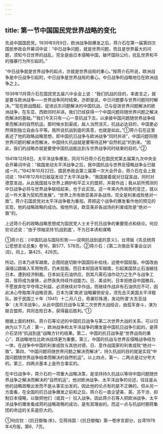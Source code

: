 ```yaml
---
---
---
```

title: 第一节中国国民党世界战略的变化
---



先说中国国民党。1939年9月9日，欧洲战争刚爆发之后，蒋介石在第一届第四次国民参政会开幕词中说：“中日战争问题，就是世界问题，而且是世界最大的问题，须知今日世界的战乱，完全是由日本侵略中国，破坏国际公约，扰乱世界和平的强暴行为所引起的。”

“中日战争就是世界战争的起点，亦就是世界战局的重心。”按蒋介石所说，欧洲战争是中日战争引起的，中日战争是世界战局的重心。中日战争的战略地位在欧洲战争之上。

1939年11月蒋介石在国民党五届六中全会上说：“我们抗战的目的，率直言之，就是要与欧洲战争——世界战争同时结束。亦即是说，中日问题要与世界问题同时解决。”“现在欧战既起，促进远东问题解决的中国抗战，已与促进世界问题解决的欧洲战争，在东亚、西欧同时并进。我们已经获得一个中国问题将随世界问题之解决而解决的基础。”“我们今天只有一心一意抗战下去，以承接中国问题随世界战争结束而解决的自然机运。那时候水到渠成，敌人当然消灭，抗战必达目的，中国更必然得到独立自由与平等。我所说抗战到底的真意，也就是如此。”①蒋介石在这里表述了他的政略战略思想，即中国抗日战争与欧洲战争“同时并进”，中国问题将随世界问题的解决而解决，中国持久抗战就是要等待这种“自然机运”的到来。“因此，我们的战略亦就是要使中国抗战能达到与世界战争同时结束的目的。”②

1941年12月8日，太平洋战争爆发。同月15日蒋介石在国民党第五届第九次中央全会开幕词中说：“敌国发动太平洋战争之后，我中国抗战与世界反侵略战争业已联成一片。”1942年10月22日，国民参政会第三届第一次大会开会，蒋介石在会上致词说：1941年12月8日敌寇发动了太平洋战争，“我国接着就对日寇宣战，同时对德意宣战，从此我国就与世界上拥护和平正义的盟邦，并肩作战；我从前所预测的中日战争必将与世界战争联结起来，也于此实现。这一年来内外局势的变迁，就以这一件大事为契机而发展”。“世界上所有欧亚美非各战场，完全是利害成败绝对一致”。蒋介石国民党对太平洋战争极为重视。蒋把这个战争的爆发看作他的预见的实现，他的战略政略的成功。按他所说，欧亚美非各战场的利害成败是“绝对一致”的。

上述蒋介石的政略战略思想成为国民党人士关于抗日战争的重要观点和结论。何应钦论述说：“由于领袖坚持‘抗战到底’，不为日本诱和谋略

①蒋介石：《中国抗战与国际形势——说明抗战到底的意义》，台湾版《先总统蒋公思想言论总集》卷16，第577、578页。②蒋介石：《第二次南岳军事会议训词》，同上，第425、426页。

所动，日本乃进军越南，企图彻底切断中国国际补给线，迫使中国屈服。中国改由滇缅公路输入军用物资，仍未屈服。而日本却因进军越南，引起美国禁止石油输往日本，遭到经济制裁。日本如无石油供应，则其凡需石油作动力之生产与战争工具，皆将成为废铁，必然丧失持续作战能力。日、美谈判，日本拒绝自中国撤兵，不愿放弃在华夺得之利益，必须继续对华作战。而继续作战非有石油供应不可，因此决心夺取南洋战略资源。日本为谋‘南进’战略翼侧安全，须先击灭美国太平洋舰队。故于民国三十年（1941）十二月八日，奇袭珍珠港，发动所谓‘大东亚战争’（太平洋战争）。从此中国抗日战争与第二次世界大战结合，由孤军奋斗，演为联合盟邦，共同击败日本，获得最后胜利。”①

根据上面的材料，蒋介石等论述的中国抗日战争与第二次世界大战的关系，可以归纳为以下几点：第一，欧洲战争和太平洋战争的爆发是中国抗日战争引起的，是蒋介石坚持“抗战到底”战略方针的结果。第二，中国的抗日战争是“世界战局的重心”，其战略地位比欧洲战场更为重要。第三，中国的抗战与世界反侵略战争结为一体，在战争中中国的利害成败与其他对德、日、意作战国家的利害成败“绝对一致”。第四，“中国问题将随世界问题之解决而解决”，持久抗战的目的就是实现“中国问题随世界战争结束而解决的自然机运”。以上四点，第一、二两点是过分夸大的。第三、四两点基本上是符合事实的。

在中日战争中，蒋介石的一项重大战略决策，是坚持持久抗战以等待中国问题随世界战争之解决而解决的“自然机运”。他对欧洲战争、太平洋战争的论述，往往是从他的战略政略出发而不是从事实出发的。因此他的论点有的是不正确的。但从另一方面看，在全国的抗日战争爆发之前和之后，蒋介石一直企望美、英、苏干涉、抑制日本侵略，以致把他们（或其一）拉入战争。因此蒋介石等人把欧洲战争、太平洋战争的爆发看成蒋的战略政略的成功，是有其理由的。而这一点与抗战时期蒋集团的命运的关系是巨大的。

①何应钦：《抗日御侮·序》，见蒋纬国：《抗日御侮》第一卷序言部分，台湾1978年4月版，第6、7页。